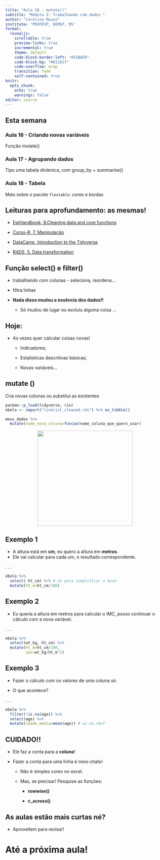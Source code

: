 ```yaml
---
title: "Aula 16 - mutate()"
subtitle: "Módulo 2: Trabalhando com dados "
author: "Carolina Musso"
institute: "PROFESP, DEMSP, MS"
format:
  revealjs:
    scrollable: true
    preview-links: true
    incremental: true 
    theme: default
    code-block-border-left: "#31BAE9"
    code-block-bg: "#011627"
    code-overflow: wrap
    transition: fade
    self-contained: true
knitr:
  opts_chunk:
    echo: true
    warnings: false
editor: source
---
```


## Esta semana

### Aula 16 - Criando novas variáveis

Função mutate()

### Aula 17 - Agrupando dados

Tipo uma tabela dinâmica, com group_by + summarise()

### Aula 18 - Tabela

Mais sobre o pacote `flextable`: cores e bordas

## Leituras para aprofundamento: as mesmas!

-   [EpiHandbook, 8.Cleaning data and core functions](https://epirhandbook.com/en/cleaning-data-and-core-functions.html)

-   [Curso-R, 7. Manipulação](https://livro.curso-r.com/7-manipulacao.html)

-   [DataCamp, Introduction to the Tidyverse](https://app.datacamp.com/learn/courses/introduction-to-the-tidyverse)

-   [R4DS, 5. Data transformation](https://r4ds.had.co.nz/transform.html)

## **Função select() e filter()**

-   trabalhando com colunas - seleciona, reordena...

-   filtra linhas

-   **Nada disso mudou a essência dos dados!!**

    -   Só mudou de lugar ou excluiu alguma coisa ...

## Hoje:

-   As vezes quer calcular coisas novas!

    -   Indicadores;

    -   Estatísticas descritivas básicas;

    -   Novas variáveis...

## mutate ()

Cria novas colunas ou substitui as existentes

```r
pacman::p_load(tidyverse, rio)
ebola <- import("linelist_cleaned.rds") %>% as_tibble()
```

```r
meus_dados %>% 
  mutate(nome_nova_coluna=funcao(nome_coluna_que_quero_usar)

```

<center><img src="../img/mutate.png" height="300px&quot;"/></center>

## Exemplo 1

-   A altura está em **cm**, eu quero a altura em **metros**.
-   Ele vai calcular para cada um, o resultado correspondente.

. . .

```r

ebola %>% 
  select( ht_cm) %>% # só para simplificar a base
  mutate(ht_m=ht_cm/100)

```

## Exemplo 2

-   Eu queria a altura em metros para calcular o IMC, posso continuar o cálculo com a nova variável.

. . .

```r

ebola %>% 
  select(wt_kg, ht_cm) %>% 
  mutate(ht_m=ht_cm/100,
         imc=wt_kg/ht_m^2)

```

## Exemplo 3

-   Fazer o cálculo com os valores de uma coluna só.

-   O que acontece?

. . .

```r

ebola %>% 
  filter(!is.na(age)) %>% 
  select(age) %>% 
  mutate(idade_media=mean(age)) # ou na.rm=T 

```

## CUIDADO!!

-   Ele faz a conta para a **coluna**!

-   Fazer a conta para uma linha é meio chato!

    -   Não é simples como no excel.

    -   Mas, se precisar! Pesquise as funções:

        -   **rowwise()**

        -   **c_across()**

## As aulas estão mais curtas né?

-   Aproveitem para revisar!

# Até a próxima aula!
